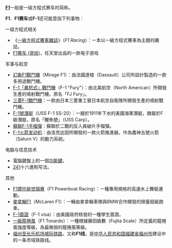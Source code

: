 {{DisambigNav|F|1}}
'''[[F1|F1]]'''一般是一级方程式赛车的简称。

'''F1'''、'''F1赛车'''或'''F-1'''还可能意指下列事物：

; 一级方程式相关
* 《[[一級方程式賽車雜誌|一級方程式賽車雜誌]]》（''F1 Racing''）：一本以一級方程式賽車為主題的雜誌。
* [[F1赛车_(游戏)|F1赛车 (游戏)]]，任天堂出品的一款电子游戏

; 军事与航空
* [[幻象F1戰鬥機|幻象F1戰鬥機]]（Mirage F1）：由法國達梭（Dassault）公司所設計製造的一款多用途戰鬥機。
* [[北美航空F-1戰鬥機|F-1「暴怒式」戰鬥機]]（F-1 "Fury"）：由北美航空（North American）所開發生產的噴射戰鬥機，原名「FJ Fury」。
* [[三菱F-1戰鬥機|三菱F-1戰鬥機]]：一款由日本三菱重工替日本航空自衛隊所開發生產的噴射戰鬥機。
* [[F-1號潛艇|F-1號潛艇]]（USS F-1 SS-20）：一艘於1911年下水的美國海軍潛艇，隸屬於F級潛艇，原名「鯉魚號」（USS Carp）。
* [[蘇聯F-1手榴彈|蘇聯F-1手榴彈]]：蘇聯於二戰的反人員破片手榴彈。
* [[F-1火箭发动机|F-1火箭发动机]]：由洛克达因所開發的一款火箭推進器，作為農神五號火箭（Saturn V）的動力系統。

; 电脑与信息技术
* 電腦鍵盤上的一個[[功能鍵|功能鍵]]。
* [[241|241]]十六進制写法。

; 其他
* [[F1摩托艇世锦赛|F1摩托艇世锦赛]]（F1 Powerboat Racing）：一種專用規格的高速水上賽艇運動。
* [[麥拿輪F1|麥拿輪F1]]（McLaren F1）：一輛由麥拿輪車隊與BMW合作開發的限量超級跑車。
* [[F-1簽證|F-1簽證]]（F-1 visa）：由美國政府核發的一種學生簽證。
* [[藤田級數|一級龍捲風]]（F1 Tonardo）：一種根據藤田級數（Fujita Scale）所定義的龍捲風強度等級，為最微弱的龍捲風等級。
* [[福州至长乐机场城际铁路|福州至长乐机场城际铁路]]，又称'''F1线'''，是[[中华人民共和国|中华人民共和国]][[福建省|福建省]][[福州市|福州市]]建设中的一条市域铁路线。

{{Disambig|F|1|cat=字母數字組合消歧義}}